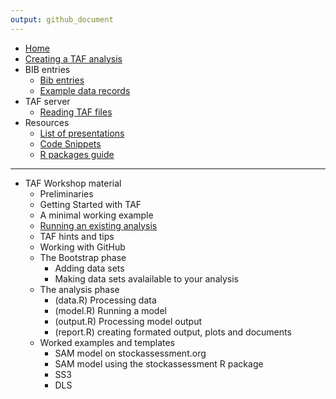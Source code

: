 ```yaml
---
output: github_document
---
```


<!--
![TAF](http://ices.dk/SiteCollectionImages/TAF/TAF_info_gfx_no_descriptions.png)
-->

* [Home](Home)
* [Creating a TAF analysis](Creating-a-TAF-analysis)
* BIB entries
  * [Bib entries](Bib-entries)
  * [Example data records](Example-data-records)
* TAF server
  * [Reading TAF files](Reading-TAF-files)
* Resources
  * [List of presentations](List-of-presentations)
  * [Code Snippets](Code-Snippets)
  * [R packages guide](R-packages-guide)

---

* TAF Workshop material
  * Preliminaries
  * Getting Started with TAF
  * A minimal working example
  * [Running an existing analysis](Running-an-existing-analysis)
  * TAF hints and tips
  * Working with GitHub
  * The Bootstrap phase
    * Adding data sets
    * Making data sets avalailable to your analysis
  * The analysis phase
    * (data.R) Processing data
    * (model.R) Running a model
    * (output.R) Processing model output
    * (report.R) creating formated output, plots and documents
  * Worked examples and templates
    * SAM model on stockassessment.org
    * SAM model using the stockassessment R package
    * SS3
    * DLS

<!--
* [API](API)
  * [Analyses](API-analyses)
  * [Expert groups](API-expert-groups)
-->